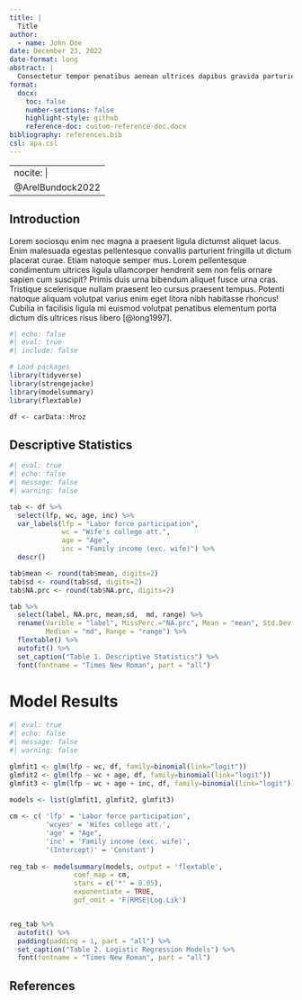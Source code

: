 ```yaml
---
title: |
  Title
author:
  - name: John Doe
date: December 23, 2022
date-format: long
abstract: |
  Consectetur tempor penatibus aenean ultrices dapibus gravida parturient metus eleifend curae class. Sociis mi mattis sed mattis nulla netus bibendum himenaeos dui. Erat aliquam rutrum pharetra netus tempor laoreet lobortis eget congue erat sapien nibh eu? Leo suscipit cum euismod duis porta maecenas aptent potenti feugiat pulvinar. Sem primis non vulputate nibh?
format:
  docx:
    toc: false
    number-sections: false
    highlight-style: github
    reference-doc: custom-reference-doc.docx
bibliography: references.bib
csl: apa.csl
---
```


---
nocite: |
   @ArelBundock2022
---

## Introduction

Lorem sociosqu enim nec magna a praesent ligula dictumst aliquet lacus. Enim malesuada egestas pellentesque convallis parturient fringilla ut dictum placerat curae. Etiam natoque semper mus. Lorem pellentesque condimentum ultrices ligula ullamcorper hendrerit sem non felis ornare sapien cum suscipit? Primis duis urna bibendum aliquet fusce urna cras. Tristique scelerisque nullam praesent leo cursus praesent tempus. Potenti natoque aliquam volutpat varius enim eget litora nibh habitasse rhoncus! Cubilia in facilisis ligula mi euismod volutpat penatibus elementum porta dictum dis ultrices risus libero [@long1997].

```r
#| echo: false
#| eval: true
#| include: false

# Load packages
library(tidyverse)
library(strengejacke)
library(modelsummary)
library(flextable)

df <- carData::Mroz
```

## Descriptive Statistics

```r
#| eval: true
#| echo: false
#| message: false
#| warning: false

tab <- df %>% 
  select(lfp, wc, age, inc) %>% 
  var_labels(lfp = "Labor force participation",
             wc = "Wife's college att.", 
             age = "Age",
             inc = "Family income (exc. wife)") %>% 
  descr()

tab$mean <- round(tab$mean, digits=2)
tab$sd <- round(tab$sd, digits=2)
tab$NA.prc <- round(tab$NA.prc, digits=2)

tab %>% 
  select(label, NA.prc, mean,sd,  md, range) %>% 
  rename(Varible = "label", MissPerc.="NA.prc", Mean = "mean", Std.Dev. = "sd",
         Median = "md", Range = "range") %>% 
  flextable() %>% 
  autofit() %>% 
  set_caption("Table 1. Descriptive Statistics") %>% 
  font(fontname = "Times New Roman", part = "all")
```

\newpage

# Model Results

```r
#| eval: true
#| echo: false
#| message: false
#| warning: false

glmfit1 <- glm(lfp ~ wc, df, family=binomial(link="logit"))
glmfit2 <- glm(lfp ~ wc + age, df, family=binomial(link="logit"))
glmfit3 <- glm(lfp ~ wc + age + inc, df, family=binomial(link="logit"))
  
models <- list(glmfit1, glmfit2, glmfit3)

cm <- c( 'lfp' = 'Labor force participation', 
         'wcyes' = 'Wifes college att.',
         'age' = "Age",
         'inc' = 'Family income (exc. wife)',
         '(Intercept)' = 'Constant')
  
reg_tab <- modelsummary(models, output = 'flextable',
                coef_map = cm,
                stars = c('*' = 0.05),
                exponentiate = TRUE,
                gof_omit = 'F|RMSE|Log.Lik') 


reg_tab %>% 
  autofit() %>%
  padding(padding = 1, part = "all") %>% 
  set_caption("Table 2. Logistic Regression Models") %>% 
  font(fontname = "Times New Roman", part = "all") 

```

\newpage

## References

::: {#refs}
:::
